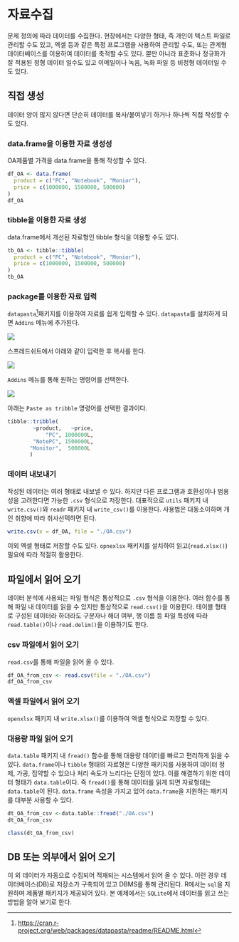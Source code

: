 # 자료수집 {#sec-collect}

문제 정의에 따라 데이터를 수집한다. 현장에서는 다양한 형태, 즉 개인이 텍스트 파일로 관리할 수도 있고, 엑셀 등과 같은 특정 프로그램을 사용하여 관리할 수도, 또는 관계형 데이터베이스를 이용하여 데이터를 축적할 수도 있다. 뿐만 아니라 표준화나 정규화가 잘 적용된 정형 데이터 일수도 있고 이메일이나 녹음, 녹화 파일 등 비정형 데이터일 수도 있다.

## 직접 생성

데이터 양이 많지 않다면 단순히 데이터를 복사/붙여넣기 하거나 하나씩 직접 작성할 수도 있다.

### data.frame을 이용한 자료 생성성

OA제품별 가격을 data.frame을 통해 작성할 수 있다.

```r
df_OA <- data.frame(
  product = c("PC", "Notebook", "Monior"),
  price = c(1000000, 1500000, 500000)
)
df_OA
```

### tibble을 이용한 자료 생성

data.frame에서 개선된 자료형인 tibble 형식을 이용할 수도 있다.

```r
tb_OA <- tibble::tibble(
  product = c("PC", "Notebook", "Monior"),
  price = c(1000000, 1500000, 500000)
)
tb_OA
```

### package를 이용한 자료 입력

`datapasta`[^collect-1]패키지를 이용하여 자료를 쉽게 입력할 수 있다. `datapasta`를 설치하게 되면 `Addins` 메뉴에 추가된다.

[^collect-1]: <https://cran.r-project.org/web/packages/datapasta/readme/README.html>

![](https://raw.githubusercontent.com/milesmcbain/datapasta/master/inst/media/tribble_paste.gif)

스프레드쉬트에서 아래와 같이 입력한 후 복사를 한다.

![](images/clipboard-1868840731.png)

`Addins` 메뉴를 통해 원하는 명령어를 선택한다.

![](images/clipboard-2793799454.png)

아래는 `Paste as tribble` 명령어를 선택한 결과이다.

```r
tibble::tribble(
        ~product,   ~price,
            "PC", 1000000L,
        "NotePC", 1500000L,
       "Monitor",  500000L
       )
```

### 데이터 내보내기

작성된 데이터는 여러 형태로 내보낼 수 있다. 하지만 다른 프로그램과 호환성이나 범용성을 고려한다면 가능한 `.csv` 형식으로 저장한다. 대표적으로 `utils` 패키지 내 `write.csv()`와 `readr` 패키지 내 `write_csv()`를 이용한다. 사용법은 대동소이하며 개인 취향에 따라 취사선택하면 된다.

```r
write.csv(x = df_OA, file = "./OA.csv")
```

이외 엑셀 형태로 저장할 수도 있다. `opnexlsx` 패키지를 설치하여 읽고(`read.xlsx()`) 필요에 따라 적절히 활용한다.

## 파일에서 읽어 오기

데이터 분석에 사용되는 파일 형식은 통상적으로 `.csv` 형식을 이용한다. 여러 함수를 통해 파일 내 데이터를 읽을 수 있지만 통상적으로 `read.csv()`을 이용한다. 테이블 형태로 구성된 데이터라 하더라도 구분자나 해더 여부, 행 이름 등 파일 특성에 따라 `read.table()`이나 `read.delim()`을 이용하기도 한다.

### csv 파일에서 읽어 오기

`read.csv`를 통해 파일을 읽어 올 수 있다.

```r
df_OA_from_csv <- read.csv(file = "./OA.csv")
df_OA_from_csv
```

### 엑셀 파일에서 읽어 오기

`openxlsx` 패키지 내 `write.xlsx()`를 이용하여 엑셀 형식으로 저장할 수 있다.

### 대용량 파일 읽어 오기

`data.table` 패키지 내 `fread()` 함수를 통해 대용량 데이터를 빠르고 편리하게 읽을 수 있다. `data.frame`이나 `tibble` 형태의 자료형은 다양한 패키지를 사용하여 데이터 정제, 가공, 집약할 수 있으나 처리 속도가 느리다는 단점이 있다. 이를 해결하기 위한 데이터 형태가 `data.table`이다. 즉 `fread()`를 통해 데이터를 읽게 되면 자료형태는 `data.table`이 된다. `data.frame` 속성을 가지고 있어 `data.frame`을 지원하는 패키지를 대부분 사용할 수 있다.

```r
dt_OA_from_csv <-data.table::fread("./OA.csv")
dt_OA_from_csv
```

```r
class(dt_OA_from_csv)
```

## DB 또는 외부에서 읽어 오기

이 외 데이터가 자동으로 수집되어 적재되는 시스템에서 읽어 올 수 있다. 이런 경우 데이터베이스(DB)로 저장소가 구축되어 있고 DBMS를 통해 관리된다. R에서는 `sql`을 지원하며 제품별 패키지가 제공되어 있다. 본 예제에서는 `SQLite`에서 데이터를 읽고 쓰는 방법을 알아 보기로 한다.
